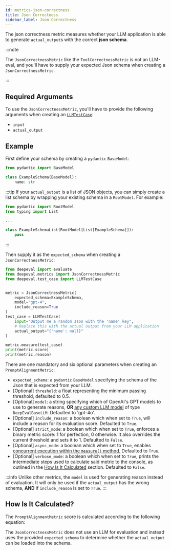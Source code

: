 ```yaml
---
id: metrics-json-correctness
title: Json Correctness
sidebar_label: Json Correctness
---
```



The json correctness metric measures whether your LLM application is able to generate `actual_output`s with the correct **json schema**.

:::note

The `JsonCorrectnessMetric` like the `ToolCorrectnessMetric` is not an LLM-eval, and you'll have to supply your expected Json schema when creating a `JsonCorrectnessMetric`.

:::

## Required Arguments

To use the `JsonCorrectnessMetric`, you'll have to provide the following arguments when creating an [`LLMTestCase`](/docs/evaluation-test-cases#llm-test-case):

- `input`
- `actual_output`

## Example

First define your schema by creating a `pydantic` `BaseModel`:

```python
from pydantic import BaseModel

class ExampleSchema(BaseModel):
    name: str
```

:::tip
If your `actual_output` is a list of JSON objects, you can simply create a list schema by wrapping your existing schema in a `RootModel`. For example:

```python
from pydantic import RootModel
from typing import List

...

class ExampleSchemaList(RootModel[List[ExampleSchema]]):
    pass
```

:::

Then supply it as the `expected_schema` when creating a `JsonCorrectnessMetric`:

```python
from deepeval import evaluate
from deepeval.metrics import JsonCorrectnessMetric
from deepeval.test_case import LLMTestCase


metric = JsonCorrectnessMetric(
    expected_schema=ExampleSchema,
    model="gpt-4",
    include_reason=True
)
test_case = LLMTestCase(
    input="Output me a random Json with the 'name' key",
    # Replace this with the actual output from your LLM application
    actual_output="{'name': null}"
)

metric.measure(test_case)
print(metric.score)
print(metric.reason)
```

There are one mandatory and six optional parameters when creating an `PromptAlignmentMetric`:

- `expected_schema`: a `pydantic` `BaseModel` specifying the schema of the Json that is expected from your LLM.
- [Optional] `threshold`: a float representing the minimum passing threshold, defaulted to 0.5.
- [Optional] `model`: a string specifying which of OpenAI's GPT models to use to generate reasons, **OR** [any custom LLM model](/docs/metrics-introduction#using-a-custom-llm) of type `DeepEvalBaseLLM`. Defaulted to 'gpt-4o'.
- [Optional] `include_reason`: a boolean which when set to `True`, will include a reason for its evaluation score. Defaulted to `True`.
- [Optional] `strict_mode`: a boolean which when set to `True`, enforces a binary metric score: 1 for perfection, 0 otherwise. It also overrides the current threshold and sets it to 1. Defaulted to `False`.
- [Optional] `async_mode`: a boolean which when set to `True`, enables [concurrent execution within the `measure()` method.](/docs/metrics-introduction#measuring-a-metric-in-async) Defaulted to `True`.
- [Optional] `verbose_mode`: a boolean which when set to `True`, prints the intermediate steps used to calculate said metric to the console, as outlined in the [How Is It Calculated](#how-is-it-calculated) section. Defaulted to `False`.

:::info
Unlike other metrics, the `model` is used for generating reason instead of evaluation. It will only be used if the `actual_output` has the wrong schema, **AND** if `include_reason` is set to `True`.
:::

## How Is It Calculated?

The `PromptAlignmentMetric` score is calculated according to the following equation:

<Equation
  formula="\text{Json Corectness} = \begin{cases} 
1 & \text{If the actual output fits the expected schema}, \\
0 & \text{Otherwise}
\end{cases}"
/>

The `JsonCorrectnessMetric` does not use an LLM for evaluation and instead uses the provided `expected_schema` to determine whether the `actual_output` can be loaded into the schema.
